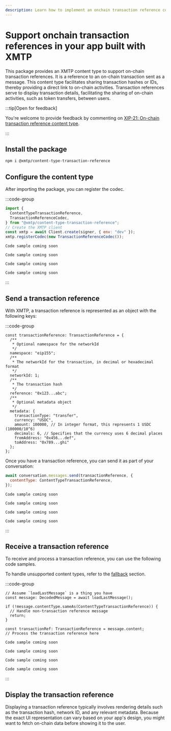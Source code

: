 ```yaml
---
description: Learn how to implement an onchain transaction reference content type
---
```


# Support onchain transaction references in your app built with XMTP

This package provides an XMTP content type to support on-chain transaction references. It is a reference to an on-chain transaction sent as a message. This content type facilitates sharing transaction hashes or IDs, thereby providing a direct link to on-chain activities. Transaction references serve to display transaction details, facilitating the sharing of on-chain activities, such as token transfers, between users.

:::tip[Open for feedback]

You're welcome to provide feedback by commenting on [XIP-21: On-chain transaction reference content type](https://community.xmtp.org/t/xip-21-on-chain-transaction-reference-content-type/532).

:::

## Install the package

```bash [Bash]
npm i @xmtp/content-type-transaction-reference
```

## Configure the content type

After importing the package, you can register the codec.

:::code-group

<div data-title="JavaScript">

```jsx [JavaScript]
import {
  ContentTypeTransactionReference,
  TransactionReferenceCodec,
} from "@xmtp/content-type-transaction-reference";
// Create the XMTP client
const xmtp = await Client.create(signer, { env: "dev" });
xmtp.registerCodec(new TransactionReferenceCodec());
```

</div>

```text [React]
Code sample coming soon
```

```text [Kotlin]
Code sample coming soon
```

```text [Swift]
Code sample coming soon
```

```text [React Native]
Code sample coming soon
```

:::

## Send a transaction reference

With XMTP, a transaction reference is represented as an object with the following keys:

:::code-group

<div data-title="JavaScript">

```tsx [JavaScript]
const transactionReference: TransactionReference = {
  /**
   * Optional namespace for the networkId
   */
  namespace: "eip155";
  /**
   * The networkId for the transaction, in decimal or hexadecimal format
   */
  networkId: 1;
  /**
   * The transaction hash
   */
  reference: "0x123...abc";
  /**
   * Optional metadata object
   */
  metadata: {
    transactionType: "transfer",
    currency: "USDC",
    amount: 100000, // In integer format, this represents 1 USDC (100000/10^6)
    decimals: 6, // Specifies that the currency uses 6 decimal places
    fromAddress: "0x456...def",
    toAddress: "0x789...ghi"
  };
};
```

<p>
  Once you have a transaction reference, you can send it as part of your
  conversation:
</p>

```jsx [JavaScript]
await conversation.messages.send(transactionReference, {
  contentType: ContentTypeTransactionReference,
});
```

</div>

```text [React]
Code sample coming soon
```

```text [Kotlin]
Code sample coming soon
```

```text [Swift]
Code sample coming soon
```

```text [React Native]
Code sample coming soon
```

:::

## Receive a transaction reference

To receive and process a transaction reference, you can use the following code samples.

To handle unsupported content types, refer to the [fallback](/dms/messages#handle-an-unsupported-content-type-error) section.

:::code-group

```tsx [JavaScript]
// Assume `loadLastMessage` is a thing you have
const message: DecodedMessage = await loadLastMessage();

if (!message.contentType.sameAs(ContentTypeTransactionReference)) {
  // Handle non-transaction reference message
  return;
}

const transactionRef: TransactionReference = message.content;
// Process the transaction reference here
```

```text [React]
Code sample coming soon
```

```text [Kotlin]
Code sample coming soon
```

```text [Swift]
Code sample coming soon
```

```text [React Native]
Code sample coming soon
```

:::

## Display the transaction reference

Displaying a transaction reference typically involves rendering details such as the transaction hash, network ID, and any relevant metadata. Because the exact UI representation can vary based on your app's design, you might want to fetch on-chain data before showing it to the user.
